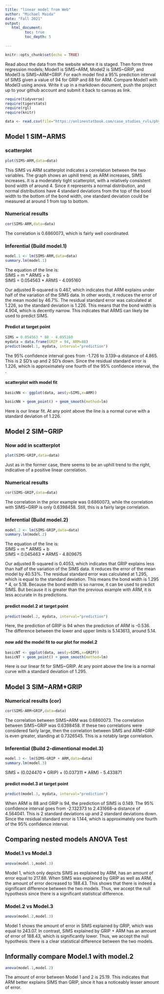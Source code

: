 ```yaml
---
title: "linear model from Web"
author: "Michael Maida"
date: "Fall 2021"
output:
   html_document:
         toc: true
         toc_depth: 5
        
---
```


```r
knitr::opts_chunk$set(echo = TRUE)
```

Read about the data from the website where it is staged.  Then form three regression models; Model1 is SIMS~ARM, Model2 is SIMS~GRIP, and Model3 is SIMS~ARM+GRIP. For each model find a 95% prediction interval of SIMS given a value of 94  for GRIP and 88 for ARM. Compare Model1 with Model3 using anova. Write it up in a markdown document, push the project up to your github account and submit it back to canvas as link. 

 


```r
require(tidyverse)
require(tigerstats)
require(rgl)
require(knitr)

```

```r
data <- read.csv(file="https://onlinestatbook.com/case_studies_rvls/physical_strength/data.txt",sep="",header=TRUE)  

```

## Model 1 SIM~ARMS

### scatterplot

```r
plot(SIMS~ARM,data=data)
```

This SIMS vs ARM scatterplot indicates a correlation between the two variables. The graph shows an uphill trend; as ARM increases, SIMS increases. It is a moderately tight scatterplot, with a relatively consistent bond width of around 4. Since it represents a normal distribution, and normal distributions have 4 standard deviations from the top of the bond width to the bottom of the bond width, one standard deviation could be measured at around 1 from top to bottom. 

### Numerical results

```r
cor(SIMS~ARM,data=data)
```
The correlation is 0.6860073, which is fairly well coordinated.

### Inferential  (Build model.1)

```r
model.1 <- lm(SIMS~ARM,data=data)
summary.lm(model.1)
```

The equation of the line is:   
SIMS = m * ARMS + b   
SIMS = 0.054563 * ARMS - 4.095160   

Our adjusted R-squared is 0.467, which indicates that ARM explains under half of the variation of the SIMS data. In other words, it reduces the error of the mean model by 46.7%. The residual standard error was calculated at 1.226, so the standard deviation is 1.226. This means that the bond width is 4.904, which is decently narrow. This indicates that ARMS can likely be used to predict SIMS.

#### Predict at target point

```r
SIMS = 0.054563 * 88 - 4.095160  
mydata = data.frame(GRIP = 94, ARM=88)
predict(model.1, mydata, interval="prediction")
```

The 95% confidence interval goes from -1.726 to 3.139--a distance of 4.865. This is 2 SD's up and 2 SD's down. Since the residual standard error is 1.226, which is approximately one fourth of the 95% confidence interval, the . 

#### scatterplot with model fit

```r
basicNN <- ggplot(data, aes(y=SIMS,x=ARM))
```

```r
basicNN + geom_point() + geom_smooth(method=lm)
``` 

Here is our linear fit. At any point above the line is a normal curve with a standard deviation of 1.226.

## Model 2 SIM~GRIP

### Now add in scatterplot

```r
plot(SIMS~GRIP,data=data)
```

Just as in the former case, there seems to be an uphill trend to the right, indicative of a positive linear correlation. 

### Numerical results 

```r
cor(SIMS~GRIP,data=data)
```

The correlation in the prior example was 0.6860073, while the correlation with SIMS~GRIP is only 0.6398458. Still, this is a fairly large correlation.

### Inferential  (Build model.2)

```r
model.2 <- lm(SIMS~GRIP,data=data)
summary.lm(model.2)
```

The equation of the line is:   
SIMS = m * ARMS + b   
SIMS = 0.045463 * ARMS - 4.809675

Our adjusted R-squared is 0.4053, which indicates that GRIP explains less than half of the variation of the SIMS data. It reduces the error of the mean model by 40.53%. The residual standard error was calculated at 1.295, which is equal to the standard deviation. This means the bond width is 1.295 * 4, or 5.18. Because the bond width is so narrow, it can be used to predict SIMS. But because it is greater than the previous example with ARM, it is less accurate in its predictions.

#### predict model.2 at target point

```r
predict(model.2, mydata, interval="prediction")
```

Here, the prediction of GRIP is 94 when the prediction of ARM is -0.536. The difference between the lower and upper limits is 5.143613, around 5.14.

#### now add the model fit to our plot for model.2
  
```r
basicNT <- ggplot(data, aes(y=SIMS,x=GRIP))
basicNT + geom_point() + geom_smooth(method=lm)
``` 

Here is our linear fit for SIMS~GRIP. At any point above the line is a normal curve with a standard deviation of 1.295. 

## Model 3 SIM~ARM+GRIP

### Numerical results (cor)

```r
cor(SIMS~ARM+GRIP,data=data)
```

The correlation between SIMS~ARM was 0.6860073. The correlation between SIMS~GRIP was  0.6398458. If these two correlations were considered fairly large, then the correlation between SIMS and ARM+GRIP is even greater, standing at 0.7326545. This is a notably large correlation.

### Inferential  (Build 2-dimentional model.3)

```r
model.3 <- lm(SIMS~GRIP + ARM,data=data)
summary.lm(model.3)
``` 
SIMS = (0.024470 * GRIP) + (0.037311 * ARM) - 5.433871

#### predict model.3 at target point

```r
predict(model.3, mydata, interval="prediction")
```

When ARM is 88 and GRIP is 94, the prediction of SIMS is 0.149. The 95% confidence interval goes from -2.132373 to 2.431668--a distance of 4.564041. This is 2 standard deviations up and 2 standard deviations down. Since the residual standard error is 1.144, which is approximately one fourth of the 95% confidence interval.

## Comparing nested models ANOVA Test

### Model.1 vs Model.3

```r
anova(model.1,model.3)
```

Model 1, which only depicts SIMS as explained by ARM, has an amount of error equal to 217.88. When SIMS was explained by GRIP as well as ARM, the amount of error decreased to 188.43. This shows that there is indeed a significant difference between the two models. Thus, we accept the null hypothesis since there is a significant statistical difference. 

### Model.2 vs Model.3

```r
anova(model.2,model.3)
```

Model 1 shows the amount of error in SIMS explained by GRIP, which was equal to 243.07. In contrast, SIMS explained by GRIP + ARM has an amount of error of 188.43, which is significantly lower. Thus, we accept the null hypothesis: there is a clear statistical difference between the two models.

## Informally compare Model.1 with model.2

```r
anova(model.1,model.2)
```

The amount of error between Model 1 and 2 is 25.19. This indicates that ARM better explains SIMS than GRIP, since it has a noticeably lesser amount of error.